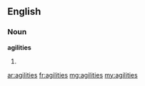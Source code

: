 ==English==
===Noun===
'''agilities'''
#{{plural of|agility}}

[[ar:agilities]]
[[fr:agilities]]
[[mg:agilities]]
[[my:agilities]]